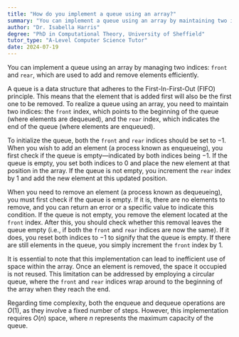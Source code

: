 ```yaml
---
title: "How do you implement a queue using an array?"
summary: "You can implement a queue using an array by maintaining two indices, front and rear, to add and remove elements."
author: "Dr. Isabella Harris"
degree: "PhD in Computational Theory, University of Sheffield"
tutor_type: "A-Level Computer Science Tutor"
date: 2024-07-19
---
```


You can implement a queue using an array by managing two indices: `front` and `rear`, which are used to add and remove elements efficiently.

A queue is a data structure that adheres to the First-In-First-Out (FIFO) principle. This means that the element that is added first will also be the first one to be removed. To realize a queue using an array, you need to maintain two indices: the `front` index, which points to the beginning of the queue (where elements are dequeued), and the `rear` index, which indicates the end of the queue (where elements are enqueued).

To initialize the queue, both the `front` and `rear` indices should be set to $-1$. When you wish to add an element (a process known as enqueueing), you first check if the queue is empty—indicated by both indices being $-1$. If the queue is empty, you set both indices to $0$ and place the new element at that position in the array. If the queue is not empty, you increment the `rear` index by $1$ and add the new element at this updated position.

When you need to remove an element (a process known as dequeueing), you must first check if the queue is empty. If it is, there are no elements to remove, and you can return an error or a specific value to indicate this condition. If the queue is not empty, you remove the element located at the `front` index. After this, you should check whether this removal leaves the queue empty (i.e., if both the `front` and `rear` indices are now the same). If it does, you reset both indices to $-1$ to signify that the queue is empty. If there are still elements in the queue, you simply increment the `front` index by $1$.

It is essential to note that this implementation can lead to inefficient use of space within the array. Once an element is removed, the space it occupied is not reused. This limitation can be addressed by employing a circular queue, where the `front` and `rear` indices wrap around to the beginning of the array when they reach the end.

Regarding time complexity, both the enqueue and dequeue operations are $O(1)$, as they involve a fixed number of steps. However, this implementation requires $O(n)$ space, where $n$ represents the maximum capacity of the queue.
    